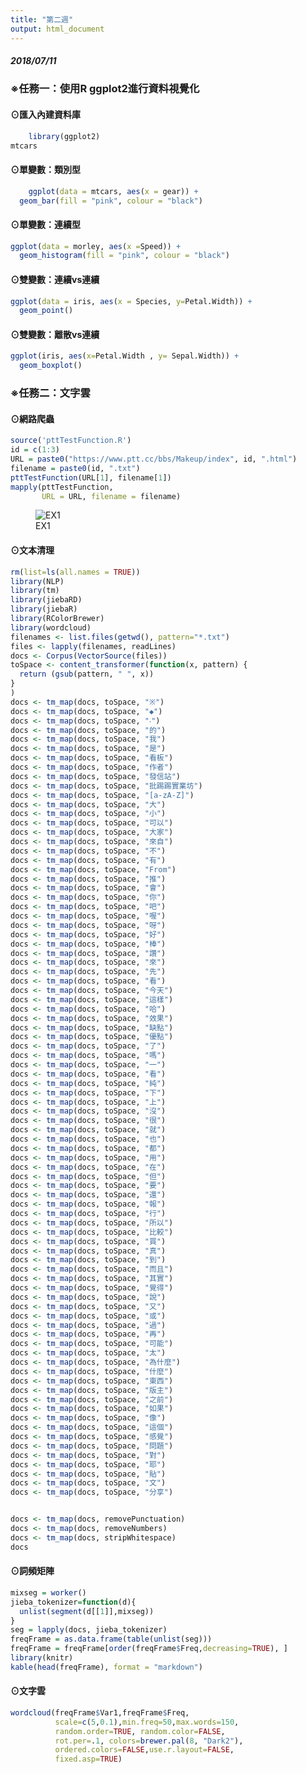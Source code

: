 ```yaml
---
title: "第二週"
output: html_document
---
```



##### 2018/07/11

### ※任務一：使用R ggplot2進行資料視覺化
####  ⊙匯入內建資料庫
```r
    library(ggplot2)
mtcars
```    

####  ⊙單變數：類別型
```r
    ggplot(data = mtcars, aes(x = gear)) +
  geom_bar(fill = "pink", colour = "black")
``` 

####  ⊙單變數：連續型
```r
ggplot(data = morley, aes(x =Speed)) +
  geom_histogram(fill = "pink", colour = "black")
``` 

####  ⊙雙變數：連續vs連續
```r
ggplot(data = iris, aes(x = Species, y=Petal.Width)) +
  geom_point()
```

####  ⊙雙變數：離散vs連續
```r
ggplot(iris, aes(x=Petal.Width , y= Sepal.Width)) +
  geom_boxplot()
```

### ※任務二：文字雲
####  ⊙網路爬蟲

```r
source('pttTestFunction.R')
id = c(1:3)
URL = paste0("https://www.ptt.cc/bbs/Makeup/index", id, ".html")
filename = paste0(id, ".txt")
pttTestFunction(URL[1], filename[1])
mapply(pttTestFunction, 
       URL = URL, filename = filename)
```

![EX1](https://i.imgur.com/9fYcfXM.png)

####  ⊙文本清理

```r
rm(list=ls(all.names = TRUE))
library(NLP)
library(tm)
library(jiebaRD)
library(jiebaR)
library(RColorBrewer)
library(wordcloud)
filenames <- list.files(getwd(), pattern="*.txt")
files <- lapply(filenames, readLines)
docs <- Corpus(VectorSource(files))
toSpace <- content_transformer(function(x, pattern) {
  return (gsub(pattern, " ", x))
}
)
docs <- tm_map(docs, toSpace, "※")
docs <- tm_map(docs, toSpace, "◆")
docs <- tm_map(docs, toSpace, "‧")
docs <- tm_map(docs, toSpace, "的")
docs <- tm_map(docs, toSpace, "我")
docs <- tm_map(docs, toSpace, "是")
docs <- tm_map(docs, toSpace, "看板")
docs <- tm_map(docs, toSpace, "作者")
docs <- tm_map(docs, toSpace, "發信站")
docs <- tm_map(docs, toSpace, "批踢踢實業坊")
docs <- tm_map(docs, toSpace, "[a-zA-Z]")
docs <- tm_map(docs, toSpace, "大")
docs <- tm_map(docs, toSpace, "小")
docs <- tm_map(docs, toSpace, "可以")
docs <- tm_map(docs, toSpace, "大家")
docs <- tm_map(docs, toSpace, "來自")
docs <- tm_map(docs, toSpace, "不")
docs <- tm_map(docs, toSpace, "有")
docs <- tm_map(docs, toSpace, "From")
docs <- tm_map(docs, toSpace, "推")
docs <- tm_map(docs, toSpace, "會")
docs <- tm_map(docs, toSpace, "你")
docs <- tm_map(docs, toSpace, "吧")
docs <- tm_map(docs, toSpace, "喔")
docs <- tm_map(docs, toSpace, "呀")
docs <- tm_map(docs, toSpace, "好")
docs <- tm_map(docs, toSpace, "棒")
docs <- tm_map(docs, toSpace, "讚")
docs <- tm_map(docs, toSpace, "來")
docs <- tm_map(docs, toSpace, "先")
docs <- tm_map(docs, toSpace, "看")
docs <- tm_map(docs, toSpace, "今天")
docs <- tm_map(docs, toSpace, "這樣")
docs <- tm_map(docs, toSpace, "哈")
docs <- tm_map(docs, toSpace, "效果")
docs <- tm_map(docs, toSpace, "缺點")
docs <- tm_map(docs, toSpace, "優點")
docs <- tm_map(docs, toSpace, "了")
docs <- tm_map(docs, toSpace, "嗎")
docs <- tm_map(docs, toSpace, "一")
docs <- tm_map(docs, toSpace, "看")
docs <- tm_map(docs, toSpace, "純")
docs <- tm_map(docs, toSpace, "下")
docs <- tm_map(docs, toSpace, "上")
docs <- tm_map(docs, toSpace, "沒")
docs <- tm_map(docs, toSpace, "很")
docs <- tm_map(docs, toSpace, "就")
docs <- tm_map(docs, toSpace, "也")
docs <- tm_map(docs, toSpace, "都")
docs <- tm_map(docs, toSpace, "用")
docs <- tm_map(docs, toSpace, "在")
docs <- tm_map(docs, toSpace, "但")
docs <- tm_map(docs, toSpace, "要")
docs <- tm_map(docs, toSpace, "還")
docs <- tm_map(docs, toSpace, "報")
docs <- tm_map(docs, toSpace, "行")
docs <- tm_map(docs, toSpace, "所以")
docs <- tm_map(docs, toSpace, "比較")
docs <- tm_map(docs, toSpace, "買")
docs <- tm_map(docs, toSpace, "真")
docs <- tm_map(docs, toSpace, "到")
docs <- tm_map(docs, toSpace, "而且")
docs <- tm_map(docs, toSpace, "其實")
docs <- tm_map(docs, toSpace, "覺得")
docs <- tm_map(docs, toSpace, "說")
docs <- tm_map(docs, toSpace, "又")
docs <- tm_map(docs, toSpace, "或")
docs <- tm_map(docs, toSpace, "過")
docs <- tm_map(docs, toSpace, "再")
docs <- tm_map(docs, toSpace, "可能")
docs <- tm_map(docs, toSpace, "太")
docs <- tm_map(docs, toSpace, "為什麼")
docs <- tm_map(docs, toSpace, "什麼")
docs <- tm_map(docs, toSpace, "東西")
docs <- tm_map(docs, toSpace, "版主")
docs <- tm_map(docs, toSpace, "之前")
docs <- tm_map(docs, toSpace, "如果")
docs <- tm_map(docs, toSpace, "像")
docs <- tm_map(docs, toSpace, "這個")
docs <- tm_map(docs, toSpace, "感覺")
docs <- tm_map(docs, toSpace, "問題")
docs <- tm_map(docs, toSpace, "對")
docs <- tm_map(docs, toSpace, "耶")
docs <- tm_map(docs, toSpace, "貼")
docs <- tm_map(docs, toSpace, "文")
docs <- tm_map(docs, toSpace, "分享")


docs <- tm_map(docs, removePunctuation)
docs <- tm_map(docs, removeNumbers)
docs <- tm_map(docs, stripWhitespace)
docs
```

####  ⊙詞頻矩陣

```r
mixseg = worker()
jieba_tokenizer=function(d){
  unlist(segment(d[[1]],mixseg))
}
seg = lapply(docs, jieba_tokenizer)
freqFrame = as.data.frame(table(unlist(seg)))
freqFrame = freqFrame[order(freqFrame$Freq,decreasing=TRUE), ]
library(knitr)
kable(head(freqFrame), format = "markdown")
```

####  ⊙文字雲
```r
wordcloud(freqFrame$Var1,freqFrame$Freq,
          scale=c(5,0.1),min.freq=50,max.words=150,
          random.order=TRUE, random.color=FALSE, 
          rot.per=.1, colors=brewer.pal(8, "Dark2"),
          ordered.colors=FALSE,use.r.layout=FALSE,
          fixed.asp=TRUE)
```

